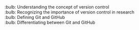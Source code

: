 :bulb: Understanding the concept of version control <br>
:bulb: Recognizing the importance of version control in research<br>
:bulb: Defining Git and GitHub <br>
:bulb: Differentiating between Git and GitHub
